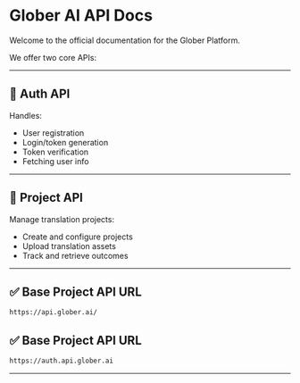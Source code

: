 # Glober AI API Docs

Welcome to the official documentation for the Glober Platform.

We offer two core APIs:

---

## 🔐 Auth API
Handles:
- User registration
- Login/token generation
- Token verification
- Fetching user info

---

## 🧠 Project API
Manage translation projects:
- Create and configure projects
- Upload translation assets
- Track and retrieve outcomes

---

## ✅ Base Project API URL 

```txt
https://api.glober.ai/
```

## ✅ Base Project API URL 
```txt
https://auth.api.glober.ai
```
---